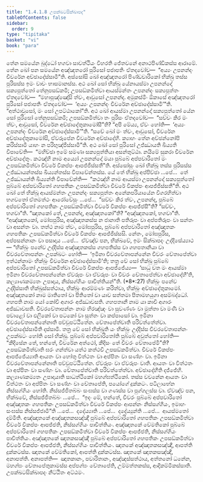 ```yaml
---
title: "1.4.1.8 උපක්ඛටසික්ඛාපද"
tableOfContents: false
sidebar:
  order: 9
type: "tipitaka"
basket: "vi"
book: "para"
---
```



<DynamicBreadcrumb />

<Division number="527" book="para">

<Paragraph number="2015" book="para">
තේන සමයේන බුද්ධෝ භගවා සාවත්ථියං විහරති ජේතවනේ අනාථපිණ්ඩිකස්ස ආරාමේ. තේන ඛෝ පන සමයේන අඤ්ඤතරෝ පුරිසෝ පජාපතිං ඒතදවෝච—  “අය්‍යං උපනන්දං චීවරේන අච්ඡාදේස්සාමී”ති. අස්සෝසි ඛෝ අඤ්ඤතරෝ පිණ්ඩචාරිකෝ භික්ඛු තස්ස පුරිසස්ස ඉමං වාචං භාසමානස්ස. අථ ඛෝ සෝ භික්ඛු යේනායස්මා උපනන්දෝ සක්‍යපුත්තෝ තේනුපසඞ්කමි; උපසඞ්කමිත්වා ආයස්මන්තං උපනන්දං සක්‍යපුත්තං ඒතදවෝච—  “මහාපුඤ්ඤෝසි ත්වං, ආවුසෝ උපනන්ද. අමුකස්මිං ඕකාසේ අඤ්ඤතරෝ පුරිසෝ පජාපතිං ඒතදවෝච—  ‘අය්‍යං උපනන්දං චීවරේන අච්ඡාදේස්සාමී’”ති. “අත්ථාවුසෝ, මං සෝ උපට්ඨාකෝ”ති.
</Paragraph>

<Paragraph number="2016" book="para">
අථ ඛෝ ආයස්මා උපනන්දෝ සක්‍යපුත්තෝ යේන සෝ පුරිසෝ තේනුපසඞ්කමි; උපසඞ්කමිත්වා තං පුරිසං ඒතදවෝච—  “සච්චං කිර මං ත්වං, ආවුසෝ, චීවරේන අච්ඡාදේතුකාමෝසී”ති? “අපි මේය්‍ය, ඒවං හෝති—  ‘අය්‍යං උපනන්දං චීවරේන අච්ඡාදේස්සාමී’”ති. “සචේ ඛෝ මං ත්වං, ආවුසෝ, චීවරේන අච්ඡාදේතුකාමෝසි, ඒවරූපේන චීවරේන අච්ඡාදේහි. ක්‍යාහං තේන අච්ඡන්නෝපි කරිස්සාමි යාහං න පරිභුඤ්ජිස්සාමී”ති. අථ ඛෝ සෝ පුරිසෝ උජ්ඣායති ඛිය්‍යති විපාචේති—  “මහිච්ඡා ඉමේ සමණා සක්‍යපුත්තියා අසන්තුට්ඨා. නයිමේ සුකරා චීවරේන අච්ඡාදේතුං. කථඤ්හි නාම අය්‍යෝ උපනන්දෝ මයා පුබ්බේ අප්පවාරිතෝ මං උපසඞ්කමිත්වා චීවරේ විකප්පං ආපජ්ජිස්සතී”ති.
</Paragraph>

<Paragraph number="2017" book="para">
අස්සෝසුං ඛෝ භික්ඛූ තස්ස පුරිසස්ස උජ්ඣායන්තස්ස ඛිය්‍යන්තස්ස විපාචේන්තස්ස. යේ තේ භික්ඛූ අප්පිච්ඡා …පේ…  තේ උජ්ඣායන්ති ඛිය්‍යන්ති විපාචේන්ති—  “කථඤ්හි නාම ආයස්මා උපනන්දෝ සක්‍යපුත්තෝ පුබ්බේ අප්පවාරිතෝ ගහපතිකං උපසඞ්කමිත්වා චීවරේ විකප්පං ආපජ්ජිස්සතී”ති.
</Paragraph>

<Paragraph number="2018" book="para">
අථ ඛෝ තේ භික්ඛූ ආයස්මන්තං උපනන්දං සක්‍යපුත්තං අනේකපරියායේන විගරහිත්වා භගවතෝ ඒතමත්ථං ආරෝචේසුං …පේ…  “සච්චං කිර ත්වං, උපනන්ද, පුබ්බේ අප්පවාරිතෝ ගහපතිකං උපසඞ්කමිත්වා චීවරේ විකප්පං ආපජ්ජසී”ති? “සච්චං, භගවා”ති. “ඤාතකෝ තේ, උපනන්ද, අඤ්ඤාතකෝ”ති? “අඤ්ඤාතකෝ, භගවා”ති. “අඤ්ඤාතකෝ, මෝඝපුරිස, අඤ්ඤාතකස්ස න ජානාති පතිරූපං වා අප්පතිරූපං වා සන්තං වා අසන්තං වා. තත්ථ නාම ත්වං, මෝඝපුරිස, පුබ්බේ අප්පවාරිතෝ අඤ්ඤාතකං ගහපතිකං උපසඞ්කමිත්වා චීවරේ විකප්පං ආපජ්ජිස්සසි. නේතං, මෝඝපුරිස, අප්පසන්නානං වා පසාදාය …පේ…  ඒවඤ්ච පන, භික්ඛවේ, ඉමං සික්ඛාපදං උද්දිසේය්‍යාථ—
</Paragraph>

</Division>
<Division number="528" book="para">

<Paragraph number="2019" book="para">
<Emphasis>“භික්ඛුං පනේව උද්දිස්ස අඤ්ඤාතකස්ස ගහපතිස්ස වා ගහපතානියා වා චීවරචේතාපන්නං උපක්ඛටං හෝති—  ‘ඉමිනා චීවරචේතාපන්නේන චීවරං චේතාපේත්වා ඉත්ථන්නාමං භික්ඛුං චීවරේන අච්ඡාදේස්සාමී’ති; තත්‍ර චේ සෝ භික්ඛු පුබ්බේ අප්පවාරිතෝ උපසඞ්කමිත්වා චීවරේ විකප්පං ආපජ්ජේය්‍ය—  ‘සාධු වත මං ආයස්මා ඉමිනා චීවරචේතාපන්නේන ඒවරූපං වා ඒවරූපං වා චීවරං චේතාපේත්වා අච්ඡාදේහී’ති, කල්‍යාණකම්‍යතං උපාදාය, නිස්සග්ගියං පාචිත්තියන්”</Emphasis>ති. (*8*:<Emphasis>27</Emphasis>)
</Paragraph>

</Division>
<Division number="529" book="para">

<Paragraph number="2020" book="para">
<Emphasis>භික්ඛුං පනේව උද්දිස්සා</Emphasis>ති භික්ඛුස්සත්ථාය, භික්ඛුං ආරම්මණං කරිත්වා, භික්ඛුං අච්ඡාදේතුකාමෝ.
</Paragraph>

<Paragraph number="2021" book="para">
<Emphasis>අඤ්ඤාතකෝ</Emphasis> නාම මාතිතෝ වා පිතිතෝ වා යාව සත්තමා පිතාමහයුගා අසම්බද්ධෝ.
</Paragraph>

<Paragraph number="2022" book="para">
<Emphasis>ගහපති</Emphasis> නාම යෝ කෝචි අගාරං අජ්ඣාවසති.
</Paragraph>

<Paragraph number="2023" book="para">
<Emphasis>ගහපතානී</Emphasis> නාම යා කාචි අගාරං අජ්ඣාවසති.
</Paragraph>

<Paragraph number="2024" book="para">
<Emphasis>චීවරචේතාපන්නං</Emphasis> නාම හිරඤ්ඤං වා සුවණ්ණං වා මුත්තා වා මණි වා පවාළෝ වා ඵලිකෝ වා පටකෝ වා සුත්තං වා කප්පාසෝ වා.
</Paragraph>

<Paragraph number="2025" book="para">
<Emphasis>ඉමිනා චීවරචේතාපන්නේනා</Emphasis>ති පච්චුපට්ඨිතේන.
</Paragraph>

<Paragraph number="2026" book="para">
<Emphasis>චේතාපේත්වා</Emphasis>ති පරිවත්තේත්වා.
</Paragraph>

<Paragraph number="2027" book="para">
<Emphasis>අච්ඡාදේස්සාමී</Emphasis>ති දස්සාමි.
</Paragraph>

<Paragraph number="2028" book="para">
<Emphasis>තත්‍ර චේ සෝ භික්ඛූ</Emphasis>ති යං භික්ඛුං උද්දිස්ස චීවරචේතාපන්නං උපක්ඛටං හෝති සෝ භික්ඛු.
</Paragraph>

<Paragraph number="2029" book="para">
<Emphasis>පුබ්බේ අප්පවාරිතෝ</Emphasis>ති පුබ්බේ අවුත්තෝ හෝති—  “කීදිසේන තේ, භන්තේ, චීවරේන අත්ථෝ, කීදිසං තේ චීවරං චේතාපේමී”ති?
</Paragraph>

<Paragraph number="2030" book="para">
<Emphasis>උපසඞ්කමිත්වා</Emphasis>ති ඝරං ගන්ත්වා යත්ථ කත්ථචි උපසඞ්කමිත්වා.
</Paragraph>

<Paragraph number="2031" book="para">
<Emphasis>චීවරේ විකප්පං ආපජ්ජේය්‍යා</Emphasis>ති ආයතං වා හෝතු විත්ථතං වා අප්පිතං වා සණ්හං වා.
</Paragraph>

<Paragraph number="2032" book="para">
<Emphasis>ඉමිනා චීවරචේතාපන්නේනා</Emphasis>ති පච්චුපට්ඨිතේන.
</Paragraph>

<Paragraph number="2033" book="para">
<Emphasis>ඒවරූපං වා ඒවරූපං වා</Emphasis>ති. ආයතං වා විත්ථතං වා අප්පිතං වා සණ්හං වා.
</Paragraph>

<Paragraph number="2034" book="para">
<Emphasis>චේතාපේත්වා</Emphasis>ති පරිවත්තේත්වා.
</Paragraph>

<Paragraph number="2035" book="para">
<Emphasis>අච්ඡාදේහී</Emphasis>ති දජ්ජේහි.
</Paragraph>

<Paragraph number="2036" book="para">
<Emphasis>කල්‍යාණකම්‍යතං උපාදායා</Emphasis>ති සාධත්ථිකෝ මහග්ඝත්ථිකෝ. තස්ස වචනේන ආයතං වා විත්ථතං වා අප්පිතං වා සණ්හං වා චේතාපේති, පයෝගේ දුක්කටං. පටිලාභේන නිස්සග්ගියං හෝති. නිස්සජ්ජිතබ්බං සංඝස්ස වා ගණස්ස වා පුග්ගලස්ස වා. ඒවඤ්ච පන, භික්ඛවේ, නිස්සජ්ජිතබ්බං …පේ…  “ඉදං මේ, භන්තේ, චීවරං පුබ්බේ අප්පවාරිතෝ අඤ්ඤාතකං ගහපතිකං උපසඞ්කමිත්වා චීවරේ විකප්පං ආපන්නං නිස්සග්ගියං, ඉමාහං සංඝස්ස නිස්සජ්ජාමී”ති …පේ…  දදේය්‍යාති …පේ…  දදේය්‍යුන්ති …පේ…  ආයස්මතෝ දම්මීති.
</Paragraph>

</Division>
<Division number="530" book="para">

<Paragraph number="2037" book="para">
අඤ්ඤාතකේ අඤ්ඤාතකසඤ්ඤී පුබ්බේ අප්පවාරිතෝ ගහපතිකං උපසඞ්කමිත්වා චීවරේ විකප්පං ආපජ්ජති, නිස්සග්ගියං පාචිත්තියං. අඤ්ඤාතකේ වේමතිකෝ පුබ්බේ අප්පවාරිතෝ ගහපතිකං උපසඞ්කමිත්වා චීවරේ විකප්පං ආපජ්ජති, නිස්සග්ගියං පාචිත්තියං. අඤ්ඤාතකේ ඤාතකසඤ්ඤී පුබ්බේ අප්පවාරිතෝ ගහපතිකං උපසඞ්කමිත්වා චීවරේ විකප්පං ආපජ්ජති, නිස්සග්ගියං පාචිත්තියං.
</Paragraph>

<Paragraph number="2038" book="para">
ඤාතකේ අඤ්ඤාතකසඤ්ඤී, ආපත්ති දුක්කටස්ස. ඤාතකේ වේමතිකෝ, ආපත්ති දුක්කටස්ස. ඤාතකේ ඤාතකසඤ්ඤී, අනාපත්ති.
</Paragraph>

</Division>
<Division number="531" book="para">

<Paragraph number="2039" book="para">
අනාපත්ති—  ඤාතකානං, පවාරිතානං, අඤ්ඤස්සත්ථාය, අත්තනෝ ධනේන, මහග්ඝං චේතාපේතුකාමස්ස අප්පග්ඝං චේතාපේති, උම්මත්තකස්ස, ආදිකම්මිකස්සාති.

</Paragraph>
</Division>

<Paragraph number="2040" type="center" book="para">
උපක්ඛටසික්ඛාපදං නිට්ඨිතං අට්ඨමං.
</Paragraph>